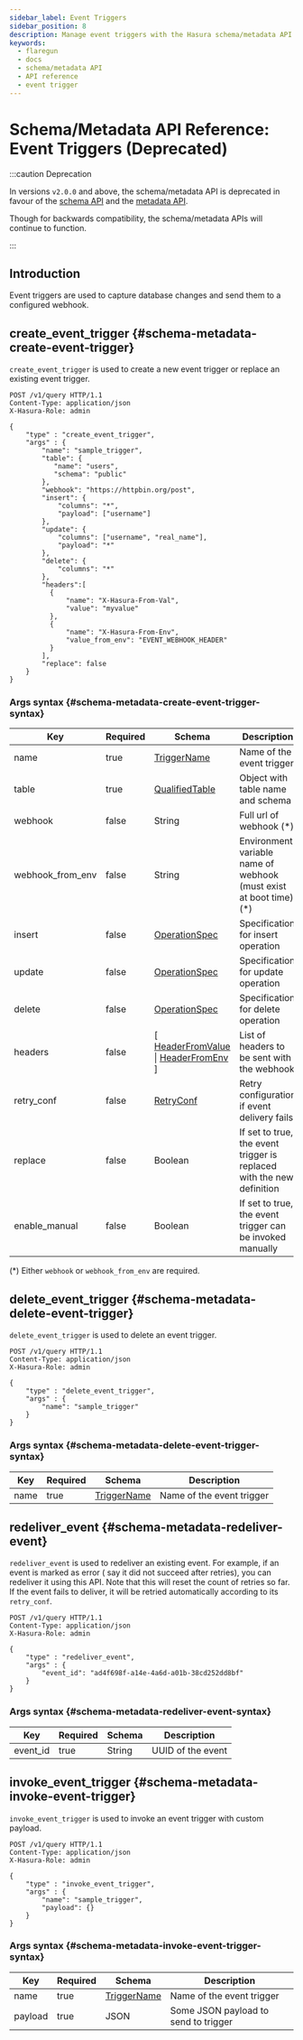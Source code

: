 ```yaml
---
sidebar_label: Event Triggers
sidebar_position: 8
description: Manage event triggers with the Hasura schema/metadata API
keywords:
  - flaregun
  - docs
  - schema/metadata API
  - API reference
  - event trigger
---
```


# Schema/Metadata API Reference: Event Triggers (Deprecated)

:::caution Deprecation

In versions `v2.0.0` and above, the schema/metadata API is deprecated in
favour of the [schema API](/graphql/core/api-reference/schema-api/index.mdx) and the
[metadata API](/graphql/core/api-reference/metadata-api/index.mdx).

Though for backwards compatibility, the schema/metadata APIs will
continue to function.

:::

## Introduction

Event triggers are used to capture database changes and send them to a
configured webhook.

## create_event_trigger {#schema-metadata-create-event-trigger}

`create_event_trigger` is used to create a new event trigger or replace
an existing event trigger.

```http
POST /v1/query HTTP/1.1
Content-Type: application/json
X-Hasura-Role: admin

{
    "type" : "create_event_trigger",
    "args" : {
        "name": "sample_trigger",
        "table": {
           "name": "users",
           "schema": "public"
        },
        "webhook": "https://httpbin.org/post",
        "insert": {
            "columns": "*",
            "payload": ["username"]
        },
        "update": {
            "columns": ["username", "real_name"],
            "payload": "*"
        },
        "delete": {
            "columns": "*"
        },
        "headers":[
          {
              "name": "X-Hasura-From-Val",
              "value": "myvalue"
          },
          {
              "name": "X-Hasura-From-Env",
              "value_from_env": "EVENT_WEBHOOK_HEADER"
          }
        ],
        "replace": false
    }
}
```

### Args syntax {#schema-metadata-create-event-trigger-syntax}

| Key              | Required | Schema                                                                                                                                                             | Description                                                           |
| ---------------- | -------- | ------------------------------------------------------------------------------------------------------------------------------------------------------------------ | --------------------------------------------------------------------- |
| name             | true     | [TriggerName](/graphql/core/api-reference/syntax-defs.mdx#triggername)                                                                                             | Name of the event trigger                                             |
| table            | true     | [QualifiedTable](/graphql/core/api-reference/syntax-defs.mdx#qualifiedtable)                                                                                       | Object with table name and schema                                     |
| webhook          | false    | String                                                                                                                                                             | Full url of webhook (\*)                                              |
| webhook_from_env | false    | String                                                                                                                                                             | Environment variable name of webhook (must exist at boot time) (\*)   |
| insert           | false    | [OperationSpec](/graphql/core/api-reference/syntax-defs.mdx#operationspec)                                                                                         | Specification for insert operation                                    |
| update           | false    | [OperationSpec](/graphql/core/api-reference/syntax-defs.mdx#operationspec)                                                                                         | Specification for update operation                                    |
| delete           | false    | [OperationSpec](/graphql/core/api-reference/syntax-defs.mdx#operationspec)                                                                                         | Specification for delete operation                                    |
| headers          | false    | \[ [HeaderFromValue](/graphql/core/api-reference/syntax-defs.mdx#headerfromvalue) \| [HeaderFromEnv](/graphql/core/api-reference/syntax-defs.mdx#headerfromenv) \] | List of headers to be sent with the webhook                           |
| retry_conf       | false    | [RetryConf](/graphql/core/api-reference/syntax-defs.mdx#retryconf)                                                                                                 | Retry configuration if event delivery fails                           |
| replace          | false    | Boolean                                                                                                                                                            | If set to true, the event trigger is replaced with the new definition |
| enable_manual    | false    | Boolean                                                                                                                                                            | If set to true, the event trigger can be invoked manually             |

(\*) Either `webhook` or `webhook_from_env` are required.

## delete_event_trigger {#schema-metadata-delete-event-trigger}

`delete_event_trigger` is used to delete an event trigger.

```http
POST /v1/query HTTP/1.1
Content-Type: application/json
X-Hasura-Role: admin

{
    "type" : "delete_event_trigger",
    "args" : {
        "name": "sample_trigger"
    }
}
```

### Args syntax {#schema-metadata-delete-event-trigger-syntax}

| Key  | Required | Schema                                                                 | Description               |
| ---- | -------- | ---------------------------------------------------------------------- | ------------------------- |
| name | true     | [TriggerName](/graphql/core/api-reference/syntax-defs.mdx#triggername) | Name of the event trigger |

## redeliver_event {#schema-metadata-redeliver-event}

`redeliver_event` is used to redeliver an existing event. For example,
if an event is marked as error ( say it did not succeed after retries),
you can redeliver it using this API. Note that this will reset the count
of retries so far. If the event fails to deliver, it will be retried
automatically according to its `retry_conf`.

```http
POST /v1/query HTTP/1.1
Content-Type: application/json
X-Hasura-Role: admin

{
    "type" : "redeliver_event",
    "args" : {
        "event_id": "ad4f698f-a14e-4a6d-a01b-38cd252dd8bf"
    }
}
```

### Args syntax {#schema-metadata-redeliver-event-syntax}

| Key      | Required | Schema | Description       |
| -------- | -------- | ------ | ----------------- |
| event_id | true     | String | UUID of the event |

## invoke_event_trigger {#schema-metadata-invoke-event-trigger}

`invoke_event_trigger` is used to invoke an event trigger with custom payload.

```http
POST /v1/query HTTP/1.1
Content-Type: application/json
X-Hasura-Role: admin

{
    "type" : "invoke_event_trigger",
    "args" : {
        "name": "sample_trigger",
        "payload": {}
    }
}
```

### Args syntax {#schema-metadata-invoke-event-trigger-syntax}

| Key     | Required | Schema                                                                 | Description                          |
| ------- | -------- | ---------------------------------------------------------------------- | ------------------------------------ |
| name    | true     | [TriggerName](/graphql/core/api-reference/syntax-defs.mdx#triggername) | Name of the event trigger            |
| payload | true     | JSON                                                                   | Some JSON payload to send to trigger |

